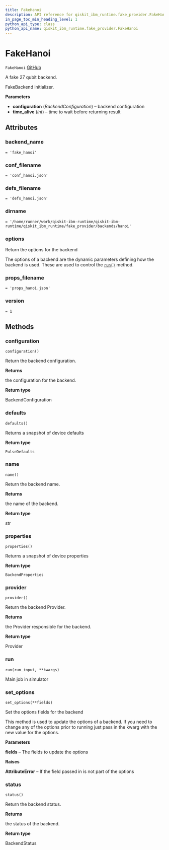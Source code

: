 ```yaml
---
title: FakeHanoi
description: API reference for qiskit_ibm_runtime.fake_provider.FakeHanoi
in_page_toc_min_heading_level: 1
python_api_type: class
python_api_name: qiskit_ibm_runtime.fake_provider.FakeHanoi
---
```


# FakeHanoi

<span id="qiskit_ibm_runtime.fake_provider.FakeHanoi" />

`FakeHanoi` [GitHub](https://github.com/qiskit/qiskit-ibm-runtime/tree/stable/0.19/qiskit_ibm_runtime/fake_provider/backends/hanoi/fake_hanoi.py "view source code")

A fake 27 qubit backend.

FakeBackend initializer.

**Parameters**

*   **configuration** (*BackendConfiguration*) – backend configuration
*   **time\_alive** (*int*) – time to wait before returning result

## Attributes

<span id="qiskit_ibm_runtime.fake_provider.FakeHanoi.backend_name" />

### backend\_name

`= 'fake_hanoi'`

<span id="qiskit_ibm_runtime.fake_provider.FakeHanoi.conf_filename" />

### conf\_filename

`= 'conf_hanoi.json'`

<span id="qiskit_ibm_runtime.fake_provider.FakeHanoi.defs_filename" />

### defs\_filename

`= 'defs_hanoi.json'`

<span id="qiskit_ibm_runtime.fake_provider.FakeHanoi.dirname" />

### dirname

`= '/home/runner/work/qiskit-ibm-runtime/qiskit-ibm-runtime/qiskit_ibm_runtime/fake_provider/backends/hanoi'`

<span id="qiskit_ibm_runtime.fake_provider.FakeHanoi.options" />

### options

Return the options for the backend

The options of a backend are the dynamic parameters defining how the backend is used. These are used to control the [`run()`](#qiskit_ibm_runtime.fake_provider.FakeHanoi.run "qiskit_ibm_runtime.fake_provider.FakeHanoi.run") method.

<span id="qiskit_ibm_runtime.fake_provider.FakeHanoi.props_filename" />

### props\_filename

`= 'props_hanoi.json'`

<span id="qiskit_ibm_runtime.fake_provider.FakeHanoi.version" />

### version

`= 1`

## Methods

### configuration

<span id="qiskit_ibm_runtime.fake_provider.FakeHanoi.configuration" />

`configuration()`

Return the backend configuration.

**Returns**

the configuration for the backend.

**Return type**

BackendConfiguration

### defaults

<span id="qiskit_ibm_runtime.fake_provider.FakeHanoi.defaults" />

`defaults()`

Returns a snapshot of device defaults

**Return type**

`PulseDefaults`

### name

<span id="qiskit_ibm_runtime.fake_provider.FakeHanoi.name" />

`name()`

Return the backend name.

**Returns**

the name of the backend.

**Return type**

str

### properties

<span id="qiskit_ibm_runtime.fake_provider.FakeHanoi.properties" />

`properties()`

Returns a snapshot of device properties

**Return type**

`BackendProperties`

### provider

<span id="qiskit_ibm_runtime.fake_provider.FakeHanoi.provider" />

`provider()`

Return the backend Provider.

**Returns**

the Provider responsible for the backend.

**Return type**

Provider

### run

<span id="qiskit_ibm_runtime.fake_provider.FakeHanoi.run" />

`run(run_input, **kwargs)`

Main job in simulator

### set\_options

<span id="qiskit_ibm_runtime.fake_provider.FakeHanoi.set_options" />

`set_options(**fields)`

Set the options fields for the backend

This method is used to update the options of a backend. If you need to change any of the options prior to running just pass in the kwarg with the new value for the options.

**Parameters**

**fields** – The fields to update the options

**Raises**

**AttributeError** – If the field passed in is not part of the options

### status

<span id="qiskit_ibm_runtime.fake_provider.FakeHanoi.status" />

`status()`

Return the backend status.

**Returns**

the status of the backend.

**Return type**

BackendStatus


